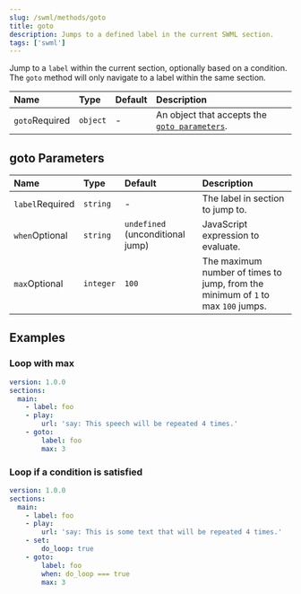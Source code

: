 ```yaml
---
slug: /swml/methods/goto
title: goto
description: Jumps to a defined label in the current SWML section.
tags: ['swml']
---
```


Jump to a `label` within the current section, optionally based on a condition.
The `goto` method will only navigate to a label within the same section.

| Name                                                 | Type     | Default | Description                                                       |
|:-----------------------------------------------------|:---------|:--------|:------------------------------------------------------------------|
| `goto`<span className="required-arg">Required</span> | `object` | -       | An object that accepts the [`goto parameters`](#goto-parameters). |


## **goto Parameters**

| Name                                                  | Type      | Default                          | Description                                                                      |
|:------------------------------------------------------|:----------|:---------------------------------|:---------------------------------------------------------------------------------|
| `label`<span className="required-arg">Required</span> | `string`  | -                                | The label in section to jump to.                                                 |
| `when`<span className="optional-arg">Optional</span>  | `string`  | `undefined` (unconditional jump) | JavaScript expression to evaluate.                                               |
| `max`<span className="optional-arg">Optional</span>   | `integer` | `100`                            | The maximum number of times to jump, from the minimum of `1` to max `100` jumps. |

## **Examples**

### Loop with max

```yaml andJson
version: 1.0.0
sections:
  main:
    - label: foo
    - play:
        url: 'say: This speech will be repeated 4 times.'
    - goto:
        label: foo
        max: 3
```

### Loop if a condition is satisfied

```yaml andJson
version: 1.0.0
sections:
  main:
    - label: foo
    - play:
        url: 'say: This is some text that will be repeated 4 times.'
    - set:
        do_loop: true
    - goto:
        label: foo
        when: do_loop === true
        max: 3
```
